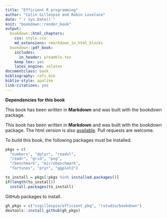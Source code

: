 ```yaml
--- 
title: "Efficient R programming"
author: "Colin Gillespie and Robin Lovelace"
date: "`r Sys.Date()`"
knit: "bookdown::render_book"
output:
  bookdown::html_chapters:
    css: style.css
    md_extensions: +markdown_in_html_blocks
  bookdown::pdf_book:
    includes:
      in_header: preamble.tex
    keep_tex: yes
    latex_engine: xelatex
documentclass: book
bibliography: refs.bib
biblio-style: apalike
link-citations: yes
---
```


__Dependencies for this book__

This book has been written in **Markdown** and was built with the bookdown package.

This book has been written in **Markdown** and was built with the bookdown package. 
The html version is also [available](https://csgillespie.github.io/efficientR/). 
Pull requests are welcome.

To build this book, the following packages must be installed.

```r
pkgs = c(
  "numbers", "dplyr", "readxl",
  "readr", "grid", "png",
  "rbenchmark", "microbenchmark",
  "fortunes", "pryr", "ggplot2")

to_install = pkgs[!pkgs %in% installed.packages()]
if(length(to_install))
  install.packages(to_install)
```

GitHub packages to install.

```r
gh_pkgs = c("csgillespie/efficient_pkg", "rstudio/bookdown")
devtools::install_github(gh_pkgs)
```






 

